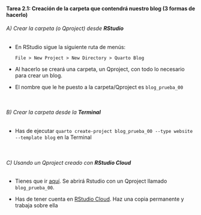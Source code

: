 ::: {.callout-important icon="false"}
#### Tarea 2.1: Creación de la carpeta que contendrá nuestro blog (3 formas de hacerlo)


###### A) Crear la carpeta (o Qproject) desde **RStudio**

-   En RStudio sigue la siguiente ruta de menús:   

    `File > New Project > New Directory > Quarto Blog`

- Al hacerlo se creará una carpeta, un Qproject, con todo lo necesario para crear un blog.

-   El nombre que le he puesto a la carpeta/Qproject es `blog_prueba_00`

<br>

###### B) Crear la carpeta desde la **Terminal**

- Has de ejecutar `quarto create-project blog_prueba_00 --type website --template blog` en la Terminal

<br>

###### C) Usando un Qproject creado con **RStudio Cloud**

- Tienes que ir [aquí](https://rstudio.cloud/content/4743159). Se abrirá Rstudio con un Qproject llamado `blog_prueba_00`.

- Has de tener cuenta en [RStudio Cloud](https://rstudio.cloud/). Haz una copia permanente y trabaja sobre ella

:::
